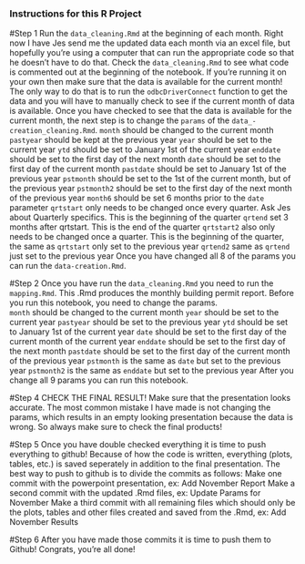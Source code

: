 
### Instructions for this R Project

#Step 1
Run the `data_cleaning.Rmd` at the beginning of each month. Right now I have Jes send me the updated data each month via an excel file, but hopefully you're using a computer that can run the appropriate code so that he doesn't have to do that. Check the `data_cleaning.Rmd` to see what code is commented out at the beginning of the notebook. If you're running it on your own then make sure that the data is available for the current month! The only way to do that is to run the `odbcDriverConnect` function to get the data and you will have to manually check to see if the current month of data is available. Once you have checked to see that the data is available for the current month, the next step is to change the `params` of the `data_-creation_cleaning.Rmd`. 
          `month` should be changed to the current month
          `pastyear` should be kept at the previous year
          `year` should be set to the current year
          `ytd` should be set to January 1st of the current year
          `enddate` should be set to the first day of the next month
          `date` should be set to the first day of the current month
          `pastdate` should be set to January 1st of the previous year
          `pstmonth` should be set to the 1st of the current month, but of the previous year
          `pstmonth2` should be set to the first day of the next month of the previous year
          `month6` should be set 6 months prior to the `date` parameter
          `qrtstart` only needs to be changed once every quarter. Ask Jes about Quarterly specifics. This is the beginning of the quarter
          `qrtend` set 3 months after qrtstart. This is the end of the quarter
          `qrtstart2` also only needs to be changed once a quarter. This is the beginning of the quarter, the same as `qrtstart` only set to the previous year
          `qrtend2` same as `qrtend` just set to the previous year
Once you have changed all 8 of the params you can run the `data-creation.Rmd`. 


#Step 2
Once you have run the `data_cleaning.Rmd` you need to run the `mapping.Rmd`. This .Rmd produces the monthly building permit report. Before you run this notebook, you need to change the params.  
          `month` should be changed to the current month
          `year` should be set to the current year
          `pastyear` should be set to the previous year
          `ytd` should be set to January 1st of the current year
          `date` should be set to the first day of the current month of the current year
          `enddate` should be set to the first day of the next month
          `pastdate` should be set to the first day of the current month of the previous year
          `pstmonth` is the same as `date` but set to the previous year
          `pstmonth2` is the same as `enddate` but set to the previous year
After you change all 9 params you can run this notebook. 

#Step 4
CHECK THE FINAL RESULT! Make sure that the presentation looks accurate. The most common mistake I have made is not changing the params, which results in an empty looking presentation because the data is wrong. So always make sure to check the final products!

#Step 5
Once you have double checked everything it is time to push everything to github! Because of how the code is written, everything (plots, tables, etc.) is saved seperately in addition to the final presentation. The best way to push to github is to divide the commits as follows:
          Make one commit with the powerpoint presentation, ex: Add November Report
          Make a second commit with the updated .Rmd files, ex: Update Params for November
          Make a third commit with all remaining files which should only be the plots, tables and other files created and saved from the .Rmd, ex: Add November Results
          
#Step 6
After you have made those commits it is time to push them to Github! Congrats, you're all done!